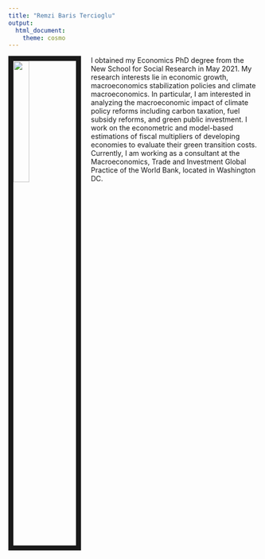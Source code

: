 ```yaml
---
title: "Remzi Baris Tercioglu"
output:
  html_document:
    theme: cosmo
---
```


<link rel="stylesheet" href="styles.css" type="text/css">

<img src="Picture_Tercioglu.jpg" style="width:25%; border:10px solid; margin-right: 20px" align="left">

I obtained my Economics PhD degree from the New School for Social Research in May 2021. My research interests lie in economic growth, macroeconomics stabilization policies and climate macroeconomics. In particular, I am interested in analyzing the macroeconomic impact of climate policy reforms including carbon taxation, fuel subsidy reforms, and green public investment. I work on the econometric and model-based estimations of fiscal multipliers of developing economies to evaluate their green transition costs. Currently, I am working as a consultant at the Macroeconomics, Trade and Investment Global Practice of the World Bank, located in Washington DC. 

